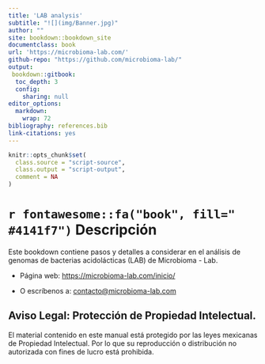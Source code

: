 ```yaml
---
title: 'LAB analysis'
subtitle: "![](img/Banner.jpg)"
author: ""
site: bookdown::bookdown_site
documentclass: book
url: 'https://microbioma-lab.com/'
github-repo: "https://github.com/microbioma-lab/"
output:
 bookdown::gitbook:
  toc_depth: 3 
  config:
    sharing: null
editor_options: 
  markdown: 
    wrap: 72
bibliography: references.bib
link-citations: yes
---
```


```r
knitr::opts_chunk$set(
  class.source = "script-source",
  class.output = "script-output",
  comment = NA
)
```


#  `r fontawesome::fa("book", fill=" #4141f7")`  Descripción {-}

Este bookdown contiene pasos y detalles a considerar en el análisis de genomas de bacterias acidolácticas (LAB) de Microbioma - Lab.

-   Página web:
    <https://microbioma-lab.com/inicio/>

-    O escríbenos a:
    [contacto\@microbioma-lab.com](mailto:contacto@microbioma-lab.com){.email}
    
## Aviso Legal: Protección de Propiedad Intelectual. {-}

El material contenido en este manual está protegido por las leyes mexicanas de Propiedad Intelectual. Por lo que su reproducción o distribución no autorizada con fines de lucro está prohibida.
